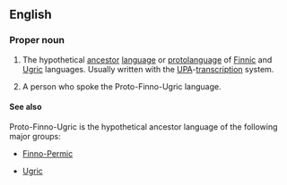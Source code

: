 ==English==
{{wikipedia}}
===Proper noun===
{{en-noun|head=[[proto-|Proto]]-[[Finno-Ugric]]|~}}

# {{context|linguistics|uncountable|lang=en}} The hypothetical [[ancestor]] [[language]] or [[protolanguage]] of [[Finnic]] and [[Ugric]] languages. Usually written with the [[UPA]]-[[transcription]] system.
# {{context|anthropology|countable|lang=en}} A person who spoke the Proto-Finno-Ugric language.

====See also====
Proto-Finno-Ugric is the hypothetical ancestor language of the following major groups:
{{top2}}
* [[Finno-Permic]]
{{mid2}}
* [[Ugric]]
{{bottom}}